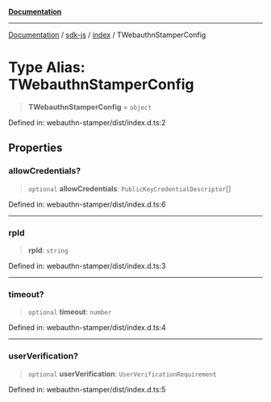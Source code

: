 [**Documentation**](../../../README.mdx)

***

[Documentation](../../../modules.mdx) / [sdk-js](../../README.mdx) / [index](../README.mdx) / TWebauthnStamperConfig

# Type Alias: TWebauthnStamperConfig

> **TWebauthnStamperConfig** = `object`

Defined in: webauthn-stamper/dist/index.d.ts:2

## Properties

### allowCredentials?

> `optional` **allowCredentials**: `PublicKeyCredentialDescriptor`[]

Defined in: webauthn-stamper/dist/index.d.ts:6

***

### rpId

> **rpId**: `string`

Defined in: webauthn-stamper/dist/index.d.ts:3

***

### timeout?

> `optional` **timeout**: `number`

Defined in: webauthn-stamper/dist/index.d.ts:4

***

### userVerification?

> `optional` **userVerification**: `UserVerificationRequirement`

Defined in: webauthn-stamper/dist/index.d.ts:5
